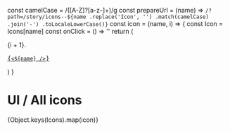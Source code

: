 const camelCase = /([A-Z]?[a-z-]+)/g
const prepareUrl = (name) =>
  `/?path=/story/icons--${name
    .replace('Icon', '')
    .match(camelCase)
    .join('-')
    .toLocaleLowerCase()}`
const icon = (name, i) => {
  const Icon = Icons[name]
  const onClick = () => ''
  return (
    <div className="p-2 flex space-x-4 hover:bg-elevation hover:bg-opacity-10 rounded-lg">
      <div className="flex-0">{i + 1}.</div>
      <div className="flex-1">
        <a href={prepareUrl(name)}>
          <pre onClick={onClick}>{`<${name} />`}</pre>
        </a>
      </div>
      <div className="flex flex-1">
        <Icon className="mr-2" />
        <Icon className="icon-2x cursor-pointer hover:bg-selected mr-2" />
        <Icon className="icon-white bg-red mr-2" />
      </div>
    </div>
  )
}

<Meta title="UI/Icons" />

# UI / All icons

<Canvas withToolbar>
  <Story name="All-in-One">{Object.keys(Icons).map(icon)}</Story>
</Canvas>
